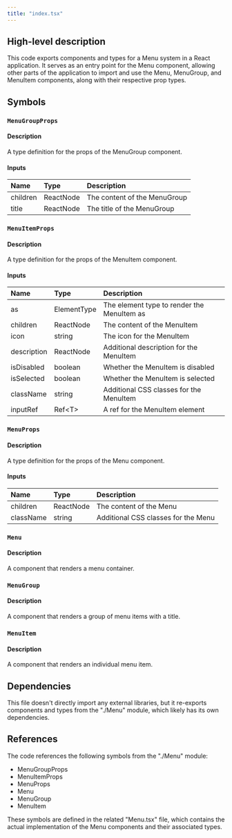 ```yaml
---
title: "index.tsx"
---
```


## High-level description
This code exports components and types for a Menu system in a React application. It serves as an entry point for the Menu component, allowing other parts of the application to import and use the Menu, MenuGroup, and MenuItem components, along with their respective prop types.

## Symbols

### `MenuGroupProps`
#### Description
A type definition for the props of the MenuGroup component.

#### Inputs
| Name | Type | Description |
|:-----|:-----|:------------|
| children | ReactNode | The content of the MenuGroup |
| title | ReactNode | The title of the MenuGroup |

### `MenuItemProps`
#### Description
A type definition for the props of the MenuItem component.

#### Inputs
| Name | Type | Description |
|:-----|:-----|:------------|
| as | ElementType | The element type to render the MenuItem as |
| children | ReactNode | The content of the MenuItem |
| icon | string | The icon for the MenuItem |
| description | ReactNode | Additional description for the MenuItem |
| isDisabled | boolean | Whether the MenuItem is disabled |
| isSelected | boolean | Whether the MenuItem is selected |
| className | string | Additional CSS classes for the MenuItem |
| inputRef | Ref&lt;T&gt; | A ref for the MenuItem element |

### `MenuProps`
#### Description
A type definition for the props of the Menu component.

#### Inputs
| Name | Type | Description |
|:-----|:-----|:------------|
| children | ReactNode | The content of the Menu |
| className | string | Additional CSS classes for the Menu |

### `Menu`
#### Description
A component that renders a menu container.

### `MenuGroup`
#### Description
A component that renders a group of menu items with a title.

### `MenuItem`
#### Description
A component that renders an individual menu item.

## Dependencies
This file doesn't directly import any external libraries, but it re-exports components and types from the "./Menu" module, which likely has its own dependencies.

## References
The code references the following symbols from the "./Menu" module:
- MenuGroupProps
- MenuItemProps
- MenuProps
- Menu
- MenuGroup
- MenuItem

These symbols are defined in the related "Menu.tsx" file, which contains the actual implementation of the Menu components and their associated types.